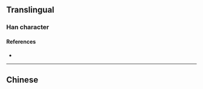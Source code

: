 {{also|渢}}
{{character info}}
==Translingual==

===Han character===
{{Han char|rn=85|rad=水|as=04|sn=7|four=|canj=EHNK|ids=⿰氵风}}

====References====
* {{Han ref|kx=0612.121|hdz=31570.040|uh=6CA8|ud=27816}}

----

==Chinese==
{{zh-see|渢}}